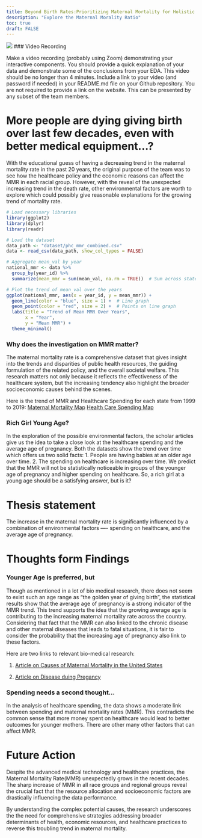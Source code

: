 ```yaml
---
title: Beyond Birth Rates:Prioritizing Maternal Mortality for Holistic Health Outcomes
description: "Explore the Maternal Morality Ratio"
toc: true
draft: FALSE
---
```


![](images/bigpic.jpeg)
### Video Recording

Make a video recording (probably using Zoom) demonstrating your interactive components.
You should provide a quick explanation of your data and demonstrate some of the conclusions from your EDA.
This video should be no longer than 4 minutes.
Include a link to your video (and password if needed) in your README.md file on your Github repository. You are not required to provide a link on the website.
This can be presented by any subset of the team members.


# More people are dying giving birth over last few decades, even with better medical equipment…?

With the educational guess of having a decreasing trend in the maternal mortality rate in the past 20 years, the original purpose of the team was to see how the healthcare policy and the economic reasons can affect the MMR in each racial group. However, with the reveal of the unexpected increasing trend in the death rate, other environmental factors are worth to explore which could possibly give reasonable explanations for the growing trend of mortality rate. 

```r
# Load necessary libraries
library(ggplot2)
library(dplyr)
library(readr)

# Load the dataset
data_path <- "dataset/phc_mmr_combined.csv"
data <- read_csv(data_path, show_col_types = FALSE)

# Aggregate mean_val by year
national_mmr <- data %>%
  group_by(year_id) %>%
  summarize(mean_mmr = sum(mean_val, na.rm = TRUE))  # Sum across states

# Plot the trend of mean_val over the years
ggplot(national_mmr, aes(x = year_id, y = mean_mmr)) +
  geom_line(color = "blue", size = 1) +  # Line graph
  geom_point(color = "red", size = 2) +  # Points on line graph
  labs(title = "Trend of Mean MMR Over Years",
       x = "Year",
       y = "Mean MMR") +
  theme_minimal()


```


### Why does the investigation on MMR matter?
The maternal mortality rate is a comprehensive dataset that gives insight into the trends and disparities of public health resources, the guiding formulation of the related policy, and the overall societal welfare. This research matters not only because it reflects the effectiveness of the healthcare system, but the increasing tendency also highlight the broader socioeconomic causes behind the scenes. 

Here is the trend of MMR and Healthcare Spending for each state from 1999 to 2019:
[Maternal Mortality Map](https://ma415-group13.shinyapps.io/MMR_Map_by_year/)
[Health Care Spending Map](https://ma415-group13.shinyapps.io/spending/)

### Rich Girl Young Age?
In the exploration of the possible environmental factors, the scholar articles give us the idea to take a close look at the healthcare spending and the average age of pregnancy. Both the datasets show the trend over time which offers us two solid facts: 1. People are having babies at an older age over time. 2. The spending on healthcare is increasing over time. We predict that the MMR will not be statistically noticeable in groups of the younger age of pregnancy and higher spending on healthcare. So, a rich girl at a young age should be a satisfying answer, but is it?

# Thesis statement
The increase in the maternal mortality rate is significantly influenced by a combination of environmental factors —- spending on healthcare, and the average age of pregnancy. 


# Thoughts form Findings 
### Younger Age is preferred, but
Though as mentioned in a lot of bio medical research, there does not seem to exist such an age range as “the golden year of giving birth”, the statistical results show that the average age of pregnancy is a strong indicator of the MMR trend. This trend supports the idea that the growing average age is contributing to the increasing maternal mortality rate across the country. Considering that fact that the MMR can also linked to the chronic disease and other maternal diseases that leads to fatal situations, it is fair to consider the probability that the increasing age of pregnancy also link to these factors. 

Here are two links to relevant bio-medical research:

1. [Article on Causes of Maternal Mortality in the United States](https://journals.lww.com/greenjournal/abstract/1985/05000/causes_of_maternal_mortality_in_the_united_states.1.aspx?casa_token=aYmM3xuuoKYAAAAA:LfWzck0exPlYO3Y9yX6_gHWYSV814kSEHASOi8wbbv5UH7IwOccEgsUWqk3hLMmmWu4SxSKJBy1EY55JTVRsvIKhAA)

2. [Article on Disease duing Pregancy](https://www.sciencedirect.com/science/article/pii/S0002937821000338?casa_token=2qxLz9KCi2IAAAAA:Xg_mBf5Y_UEGQ4ZFRHR_HFFFoEgcfPr3Afb0YyJmyjAPAl2zvlGqo2SWVgxVzvMwsq3RuOsDGLA)

### Spending needs a second thought…
In the analysis of healthcare spending, the data shows a moderate link between spending and maternal mortality rates (MMR). This contradicts the common sense that more money spent on healthcare would lead to better outcomes for younger mothers. There are other many other factors that can affect MMR. 


# Future Action
Despite the advanced medical technology and healthcare practices, the Maternal Mortality Rate(MMR) unexpectedly grows in the recent decades. The sharp increase of MMR in all race groups and regional groups reveal the crucial fact that the resource allocation and socioeconomic factors are drastically influencing the data performance. 

By understanding the complex potential causes, the research underscores the the need for comprehensive strategies addressing broader determinants of health, economic resources, and healthcare practices to reverse this troubling trend in maternal mortality.







